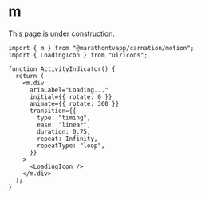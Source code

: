 # m

<Callout type="warning" emoji="🚧">
  This page is under construction.
</Callout>

```tsx
import { m } from "@marathontvapp/carnation/motion";
import { LoadingIcon } from "ui/icons";

function ActivityIndicator() {
  return (
    <m.div
      ariaLabel="Loading..."
      initial={{ rotate: 0 }}
      animate={{ rotate: 360 }}
      transition={{
        type: "timing",
        ease: "linear",
        duration: 0.75,
        repeat: Infinity,
        repeatType: "loop",
      }}
    >
      <LoadingIcon />
    </m.div>
  );
}
```
